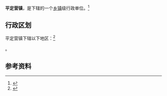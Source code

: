 {{中国乡级行政区|52/27/25/101/000}}

'''平定营镇'''，是{{PRC admin/fullname|52/27/25/101/000|3}}下辖的一个[[乡镇|乡镇]]级行政单位。<ref>{{PRC admin/ref sgc|{{PRC admin/parent|52/27/25/101/000}}}}</ref>

== 行政区划 ==

平定营镇下辖以下地区：<ref>{{PRC admin/ref sgc|52/27/25/101/000}}</ref>

{{PRC admin/children|52/27/25/101/000}}。

== 参考资料 ==

{{reflist}}

{{行政区划小作品}}
{{PRC admin/navcat|52/27/25/101/000}}